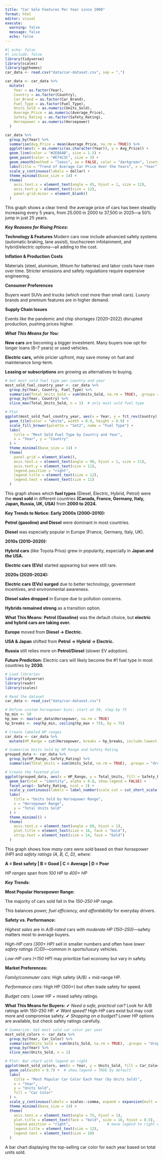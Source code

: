 ```yaml
---
title: "Car Sale Features Per Year since 2000"
format: html
editor: visual
execute: 
  warning: false
  message: false
  echo: false
---
```


```r
#| echo: false
#| include: false
library(tidyverse)
library(scales)
library(ggthemes)
car_data <- read.csv("data/car-dataset.csv", sep = ",")

car_data <- car_data %>%
  mutate(
    Year = as.factor(Year),
    Country = as.factor(Country),
    Car_Brand = as.factor(Car_Brand),
    Fuel_Type = as.factor(Fuel_Type),
    Units_Sold = as.numeric(Units_Sold),
    Average_Price = as.numeric(Average_Price),
    Safety_Rating = as.factor(Safety_Rating),
    Horsepower = as.numeric(Horsepower)
  )
```

```r
car_data %>%
  group_by(Year) %>%
  summarise(Avg_Price = mean(Average_Price, na.rm = TRUE)) %>%
  ggplot(aes(x = as.numeric(as.character(Year)), y = Avg_Price)) +
  geom_line(color = "#2E86AB", size = 1.5) +
  geom_point(color = "#E74C3C", size = 3) +
  geom_smooth(method = "loess", se = FALSE, color = "darkgreen", linetype = "dashed") +
  labs(title = "Trend of Average Car Price Over the Years", x = "Year", y = "Average Price (USD)") +
  scale_y_continuous(labels = dollar) +
  theme_minimal(base_size = 14) +
  theme(
    axis.text.x = element_text(angle = 45, hjust = 1, size = 12),
    axis.text.y = element_text(size = 12),
    panel.grid.minor = element_blank()
  )
```

This graph shows a clear trend: the average price of cars has been steadily increasing every 5 years, from 
25.000 in 2000 to 37,500 in 2025—a 50% jump in just 25 years.

***Key Reasons for Rising Prices:***

**Technology & Features**
Modern cars now include advanced safety systems (automatic braking, lane assist), touchscreen infotainment, and hybrid/electric options—all adding to the cost.

**Inflation & Production Costs**

Materials (steel, aluminum, lithium for batteries) and labor costs have risen over time.
Stricter emissions and safety regulations require expensive engineering.

**Consumer Preferences**

Buyers want SUVs and trucks (which cost more than small cars).
Luxury brands and premium features are in higher demand.

**Supply Chain Issues**

Events like the pandemic and chip shortages (2020–2022) disrupted production, pushing prices higher.

***What This Means for You:***

**New cars** are becoming a bigger investment. Many buyers now opt for longer loans (6–7 years) or used vehicles.

**Electric cars,** while pricier upfront, may save money on fuel and maintenance long-term.

**Leasing or subscriptions** are growing as alternatives to buying.



```r
# Get most sold fuel type per country and year
most_sold_fuel_country_year <- car_data %>%
  group_by(Year, Country, Fuel_Type) %>%
  summarise(Total_Units_Sold = sum(Units_Sold, na.rm = TRUE), .groups = "drop") %>%
  group_by(Year, Country) %>%
  slice_max(Total_Units_Sold, n = 1)  # only most sold fuel type

# Plot
ggplot(most_sold_fuel_country_year, aes(x = Year, y = fct_rev(Country), fill = Fuel_Type)) +
  geom_tile(color = "white", width = 0.9, height = 0.9) +
  scale_fill_brewer(palette = "Set2", name = "Fuel Type") +
  labs(
    title = "Most Sold Fuel Type by Country and Year",
    x = "Year", y = "Country"
  ) +
  theme_minimal(base_size = 14) +
  theme(
    panel.grid = element_blank(),
    axis.text.x = element_text(angle = 90, hjust = 1, size = 11),
    axis.text.y = element_text(size = 11),
    legend.position = "right",
    legend.title = element_text(size = 12),
    legend.text = element_text(size = 11)
  )
```

This graph shows which **fuel types** (Diesel, Electric, Hybrid, Petrol) were the **most sold** in different countries **(Canada, France, Germany, Italy, Japan, Russia, UK, USA)** from **2000 to 2024.**

**Key Trends to Notice:**
**Early 2000s (2000–2010):**

**Petrol (gasoline) and Diesel** were dominant in most countries.

**Diesel** was especially popular in Europe (France, Germany, Italy, UK).

**2010s (2010–2020):**

**Hybrid cars** (like Toyota Prius) grew in popularity, especially in **Japan and the USA.**

**Electric cars (EVs)** started appearing but were still rare.

**2020s (2020–2024):**

**Electric cars (EVs) surged** due to better technology, government incentives, and environmental awareness.

**Diesel sales dropped** in Europe due to pollution concerns.

**Hybrids remained strong** as a transition option.

**What This Means:**
**Petrol (Gasoline)** was the default choice, but **electric and hybrid cars are taking over.**

**Europe** moved from **Diesel → Electric.**

**USA & Japan** shifted from **Petrol → Hybrid → Electric.**

**Russia** still relies more on **Petrol/Diesel** (slower EV adoption).

**Future Prediction:**
Electric cars will likely become the #1 fuel type in most countries by **2030.**


```r
# Load libraries
library(tidyverse)
library(readr)
library(scales)

# Read the dataset
car_data <- read_csv("data/car-dataset.csv")

# Define custom horsepower bins: start at 50, step by 75
hp_min <- 50
hp_max <- max(car_data$Horsepower, na.rm = TRUE)
hp_breaks <- seq(hp_min, ceiling(hp_max + 75), by = 75)

# Create labeled HP ranges
car_data <- car_data %>%
  mutate(HP_Range = cut(Horsepower, breaks = hp_breaks, include.lowest = TRUE))

# Summarize Units Sold by HP Range and Safety Rating
grouped_data <- car_data %>%
  group_by(HP_Range, Safety_Rating) %>%
  summarise(Total_Units = sum(Units_Sold, na.rm = TRUE), .groups = "drop")

# Create the faceted plot
ggplot(grouped_data, aes(x = HP_Range, y = Total_Units, fill = Safety_Rating)) +
  geom_bar(stat = "identity", alpha = 0.8, show.legend = FALSE) +
  facet_wrap(~ Safety_Rating, ncol = 2) +
  scale_y_continuous(labels = label_number(scale_cut = cut_short_scale())) +
  labs(
    title = "Units Sold by Horsepower Range",
    x = "Horsepower Range",
    y = "Total Units Sold"
  ) +
  theme_minimal() +
  theme(
    axis.text.x = element_text(angle = 60, hjust = 1),
    plot.title = element_text(size = 16, face = "bold"),
    strip.text = element_text(size = 14, face = "bold")
  )
```

This graph shows *how many cars were sold* based on their *horsepower (HP)* and *safety ratings (A, B, C, D), where:*

**A = Best safety | B = Good | C = Average | D = Poor**

*HP ranges* span from *100 HP to 400+ HP*

***Key Trends:***

**Most Popular Horsepower Range:**

The majority of cars sold fall in the *150–250 HP* range.

This balances *power, fuel efficiency, and affordability* for everyday drivers.

**Safety vs. Performance:**

*Highest sales* are in *A/B-rated* cars with *moderate HP (150–250)*—safety matters most to average buyers.

*High-HP cars (300+ HP)* sell in smaller numbers and often have *lower safety ratings (C/D)*—common in sports/luxury vehicles.

*Low-HP cars (<150 HP)* may prioritize fuel economy but vary in safety.

**Market Preferences:**

*Family/commuter cars:* High safety (A/B) + mid-range HP.

*Performance cars:* High HP (300+) but often trade safety for speed.

*Budget cars:* Lower HP + mixed safety ratings.

**What This Means for Buyers:**
✔ *Need a safe, practical car?* Look for A/B ratings with 150–250 HP.
✔ *Want speed?* High-HP cars exist but may cost more and compromise safety.
✔ *Shopping on a budget?* Lower HP options are available, but check safety ratings carefully.
```r
# Summarize: Get most sold car color per year
most_sold_colors <- car_data %>%
  group_by(Year, Car_Color) %>%
  summarise(Units_Sold = sum(Units_Sold, na.rm = TRUE), .groups = "drop") %>%
  group_by(Year) %>%
  slice_max(Units_Sold, n = 1)

# Plot: Bar chart with legend on right
ggplot(most_sold_colors, aes(x = Year, y = Units_Sold, fill = Car_Color)) +
  geom_col(width = 0.7) +  # show.legend = TRUE by default
  labs(
    title = "Most Popular Car Color Each Year (by Units Sold)",
    x = "Year",
    y = "Units Sold",
    fill = "Car Color"
  ) +
  scale_y_continuous(labels = scales::comma, expand = expansion(mult = c(0, 0.1))) +
  theme_minimal(base_size = 14) +
  theme(
    axis.text.x = element_text(angle = 75, hjust = 1),
    plot.title = element_text(face = "bold", size = 16, hjust = 0.5),
    legend.position = "right",                 # move legend to right of plot
    legend.title = element_text(size = 12),
    legend.text = element_text(size = 10)
  )

```

A bar chart displaying the top-selling car color for each year based on total units sold.

